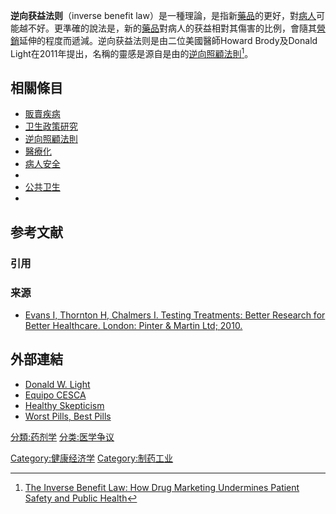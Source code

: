 {{expert|time=2016-04-20T15:51:32+00:00}}
{{medical}}
'''逆向获益法则'''（inverse benefit law）是一種理論，是指新[[藥品|藥品]]{{le|藥品營銷|Pharmaceutical marketing|營銷}}的更好，對[[病人|病人]]可能越不好。更準確的說法是，新的[[藥品|藥品]]對病人的获益相對其傷害的比例，會隨其[[營銷|營銷]]延伸的程度而遞減。逆向获益法则是由二位美國醫師Howard Brody及Donald Light在2011年提出，名稱的靈感是源自是由{{le|朱立安·哈特|Julian Tudor Hart}}的[[逆向照顧法則|逆向照顧法則]]<ref>[https://www.ncbi.nlm.nih.gov/pmc/articles/PMC3036704/ The Inverse Benefit Law: How Drug Marketing Undermines Patient Safety and Public Health]</ref>。

== 相關條目 ==
* [[販賣疾病|販賣疾病]]
* [[卫生政策研究|卫生政策研究]]
* [[逆向照顧法則|逆向照顧法則]]
* [[醫療化|醫療化]]
* [[病人安全|病人安全]]
* {{le|藥品營銷|Pharmaceutical marketing}}
* [[公共卫生|公共卫生]]
* {{le|四級預防|Quaternary prevention}}

== 参考文献 ==
=== 引用 ===
{{Reflist}}

=== 来源 ===
{{ReflistH}}
* [https://web.archive.org/web/20101225093331/http://www.jameslindlibrary.org/pdf/testing-treatments.pdf Evans I, Thornton H, Chalmers I. Testing Treatments: Better Research for Better Healthcare. London: Pinter & Martin Ltd; 2010.]
{{ReflistF}}

== 外部連結 ==
* [http://www.pharmamyths.net/_the_inverse_benefit_law__105485.htm Donald W. Light]
* [http://www.equipocesca.org Equipo CESCA]
* [http://www.healthyskepticism.org/global/ Healthy Skepticism]
* [http://www.worstpills.org Worst Pills, Best Pills] {{Wayback|url=http://www.worstpills.org/ |date=20180730134114 }}
{{醫學小作品}}

[[分類:药剂学|分類:药剂学]]
[[Category:健康经济学|Category:健康经济学]]
[[Category:制药工业|Category:制药工业]]
[[分类:医学争议|分类:医学争议]]